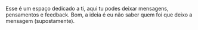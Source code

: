 
<Title>SecretBook</Title>

<LineBreak />

Esse é um espaço dedicado a ti, aqui tu podes deixar mensagens, pensamentos e feedback. Bom, a ideia é eu não saber quem foi que deixo a mensagem (supostamente). 

<LineBreak />

<Form />